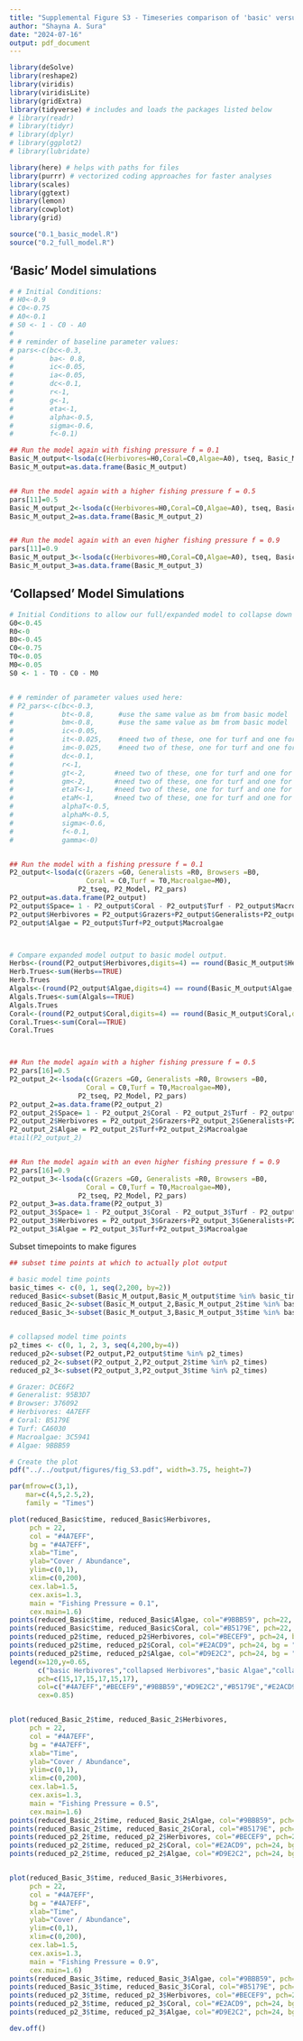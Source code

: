 ```yaml
---
title: "Supplemental Figure S3 - Timeseries comparison of 'basic' versus 'collapsed' models"
author: "Shayna A. Sura"
date: "2024-07-16"
output: pdf_document
---
```



```r

library(deSolve)
library(reshape2)
library(viridis)
library(viridisLite)
library(gridExtra)
library(tidyverse) # includes and loads the packages listed below
# library(readr)
# library(tidyr)
# library(dplyr)
# library(ggplot2)
# library(lubridate)

library(here) # helps with paths for files
library(purrr) # vectorized coding approaches for faster analyses
library(scales)
library(ggtext)
library(lemon)
library(cowplot)
library(grid)

```



```r

source("0.1_basic_model.R")
source("0.2_full_model.R")

```


## 'Basic' Model simulations
```r

# # Initial Conditions:
# H0<-0.9
# C0<-0.75
# A0<-0.1
# S0 <- 1 - C0 - A0
# 
# # reminder of baseline parameter values:
# pars<-c(bc<-0.3,
#         ba<- 0.8,
#         ic<-0.05,
#         ia<-0.05,
#         dc<-0.1,
#         r<-1,
#         g<-1,
#         eta<-1,
#         alpha<-0.5,
#         sigma<-0.6,
#         f<-0.1)

## Run the model again with fishing pressure f = 0.1
Basic_M_output<-lsoda(c(Herbivores=H0,Coral=C0,Algae=A0), tseq, Basic_Model, pars)
Basic_M_output=as.data.frame(Basic_M_output)


## Run the model again with a higher fishing pressure f = 0.5
pars[11]=0.5
Basic_M_output_2<-lsoda(c(Herbivores=H0,Coral=C0,Algae=A0), tseq, Basic_Model, pars)
Basic_M_output_2=as.data.frame(Basic_M_output_2)


## Run the model again with an even higher fishing pressure f = 0.9
pars[11]=0.9
Basic_M_output_3<-lsoda(c(Herbivores=H0,Coral=C0,Algae=A0), tseq, Basic_Model, pars)
Basic_M_output_3=as.data.frame(Basic_M_output_3)

```

## 'Collapsed' Model Simulations
```r

# Initial Conditions to allow our full/expanded model to collapse down to the van de Leemput (vdL) et al. (2016) model
G0<-0.45
R0<-0
B0<-0.45
C0<-0.75
T0<-0.05
M0<-0.05
S0 <- 1 - T0 - C0 - M0


# # reminder of parameter values used here:
# P2_pars<-c(bc<-0.3,
#            bt<-0.8,      #use the same value as bm from basic model
#            bm<-0.8,      #use the same value as bm from basic model
#            ic<-0.05,
#            it<-0.025,    #need two of these, one for turf and one for macroalgae
#            im<-0.025,    #need two of these, one for turf and one for macroalgae
#            dc<-0.1,
#            r<-1,
#            gt<-2,       #need two of these, one for turf and one for macroalgae
#            gm<-2,       #need two of these, one for turf and one for macroalgae
#            etaT<-1,     #need two of these, one for turf and one for macroalgae
#            etaM<-1,     #need two of these, one for turf and one for macroalgae
#            alphaT<-0.5,
#            alphaM<-0.5,
#            sigma<-0.6,
#            f<-0.1,
#            gamma<-0)


## Run the model with a fishing pressure f = 0.1
P2_output<-lsoda(c(Grazers =G0, Generalists =R0, Browsers =B0,
                   Coral = C0,Turf = T0,Macroalgae=M0),
                 P2_tseq, P2_Model, P2_pars)
P2_output=as.data.frame(P2_output)
P2_output$Space= 1 - P2_output$Coral - P2_output$Turf - P2_output$Macroalgae
P2_output$Herbivores = P2_output$Grazers+P2_output$Generalists+P2_output$Browsers
P2_output$Algae = P2_output$Turf+P2_output$Macroalgae



# Compare expanded model output to basic model output.
Herbs<-(round(P2_output$Herbivores,digits=4) == round(Basic_M_output$Herbivores,digits=4))
Herb.Trues<-sum(Herbs==TRUE)
Herb.Trues
Algals<-(round(P2_output$Algae,digits=4) == round(Basic_M_output$Algae,digits=4))
Algals.Trues<-sum(Algals==TRUE)
Algals.Trues
Coral<-(round(P2_output$Coral,digits=4) == round(Basic_M_output$Coral,digits=4))
Coral.Trues<-sum(Coral==TRUE)
Coral.Trues



## Run the model again with a higher fishing pressure f = 0.5
P2_pars[16]=0.5
P2_output_2<-lsoda(c(Grazers =G0, Generalists =R0, Browsers =B0,
                   Coral = C0,Turf = T0,Macroalgae=M0),
                 P2_tseq, P2_Model, P2_pars)
P2_output_2=as.data.frame(P2_output_2)
P2_output_2$Space= 1 - P2_output_2$Coral - P2_output_2$Turf - P2_output_2$Macroalgae
P2_output_2$Herbivores = P2_output_2$Grazers+P2_output_2$Generalists+P2_output_2$Browsers
P2_output_2$Algae = P2_output_2$Turf+P2_output_2$Macroalgae
#tail(P2_output_2)


## Run the model again with an even higher fishing pressure f = 0.9
P2_pars[16]=0.9
P2_output_3<-lsoda(c(Grazers =G0, Generalists =R0, Browsers =B0,
                   Coral = C0,Turf = T0,Macroalgae=M0),
                 P2_tseq, P2_Model, P2_pars)
P2_output_3=as.data.frame(P2_output_3)
P2_output_3$Space= 1 - P2_output_3$Coral - P2_output_3$Turf - P2_output_3$Macroalgae
P2_output_3$Herbivores = P2_output_3$Grazers+P2_output_3$Generalists+P2_output_3$Browsers
P2_output_3$Algae = P2_output_3$Turf+P2_output_3$Macroalgae

```



Subset timepoints to make figures
```r

## subset time points at which to actually plot output

# basic model time points
basic_times <- c(0, 1, seq(2,200, by=2))
reduced_Basic<-subset(Basic_M_output,Basic_M_output$time %in% basic_times)
reduced_Basic_2<-subset(Basic_M_output_2,Basic_M_output_2$time %in% basic_times)
reduced_Basic_3<-subset(Basic_M_output_3,Basic_M_output_3$time %in% basic_times)


# collapsed model time points
p2_times <- c(0, 1, 2, 3, seq(4,200,by=4))
reduced_p2<-subset(P2_output,P2_output$time %in% p2_times)
reduced_p2_2<-subset(P2_output_2,P2_output_2$time %in% p2_times)
reduced_p2_3<-subset(P2_output_3,P2_output_3$time %in% p2_times)

```




```r

# Grazer: DCE6F2
# Generalist: 95B3D7
# Browser: 376092
# Herbivores: 4A7EFF
# Coral: B5179E
# Turf: CA6030
# Macroalgae: 3C5941
# Algae: 9BBB59

```



```r

# Create the plot
pdf("../../output/figures/fig_S3.pdf", width=3.75, height=7)

par(mfrow=c(3,1),
    mar=c(4,5,2.5,2),
    family = "Times")

plot(reduced_Basic$time, reduced_Basic$Herbivores,
     pch = 22,
     col = "#4A7EFF",
     bg = "#4A7EFF",
     xlab="Time",
     ylab="Cover / Abundance",
     ylim=c(0,1),
     xlim=c(0,200),
     cex.lab=1.5,
     cex.axis=1.3,
     main = "Fishing Pressure = 0.1",
     cex.main=1.6)
points(reduced_Basic$time, reduced_Basic$Algae, col="#9BBB59", pch=22, bg = "#9BBB59")
points(reduced_Basic$time, reduced_Basic$Coral, col="#B5179E", pch=22, bg = "#B5179E")
points(reduced_p2$time, reduced_p2$Herbivores, col="#BECEF9", pch=24, bg = "#BECEF9")
points(reduced_p2$time, reduced_p2$Coral, col="#E2ACD9", pch=24, bg = "#E2ACD9")
points(reduced_p2$time, reduced_p2$Algae, col="#D9E2C2", pch=24, bg = "#D9E2C2")
legend(x=120,y=0.65,
       c("basic Herbivores","collapsed Herbivores","basic Algae","collapsed Algae","basic Coral","collapsed Coral"),
       pch=c(15,17,15,17,15,17),
       col=c("#4A7EFF","#BECEF9","#9BBB59","#D9E2C2","#B5179E","#E2ACD9"),
       cex=0.85)


plot(reduced_Basic_2$time, reduced_Basic_2$Herbivores,
     pch = 22,
     col = "#4A7EFF",
     bg = "#4A7EFF",
     xlab="Time",
     ylab="Cover / Abundance",
     ylim=c(0,1),
     xlim=c(0,200),
     cex.lab=1.5,
     cex.axis=1.3,
     main = "Fishing Pressure = 0.5",
     cex.main=1.6)
points(reduced_Basic_2$time, reduced_Basic_2$Algae, col="#9BBB59", pch=22, bg = "#9BBB59")
points(reduced_Basic_2$time, reduced_Basic_2$Coral, col="#B5179E", pch=22, bg = "#B5179E")
points(reduced_p2_2$time, reduced_p2_2$Herbivores, col="#BECEF9", pch=24, bg = "#BECEF9")
points(reduced_p2_2$time, reduced_p2_2$Coral, col="#E2ACD9", pch=24, bg = "#E2ACD9")
points(reduced_p2_2$time, reduced_p2_2$Algae, col="#D9E2C2", pch=24, bg = "#D9E2C2")


plot(reduced_Basic_3$time, reduced_Basic_3$Herbivores,
     pch = 22,
     col = "#4A7EFF",
     bg = "#4A7EFF",
     xlab="Time",
     ylab="Cover / Abundance",
     ylim=c(0,1),
     xlim=c(0,200),
     cex.lab=1.5,
     cex.axis=1.3,
     main = "Fishing Pressure = 0.9",
     cex.main=1.6)
points(reduced_Basic_3$time, reduced_Basic_3$Algae, col="#9BBB59", pch=22, bg = "#9BBB59")
points(reduced_Basic_3$time, reduced_Basic_3$Coral, col="#B5179E", pch=22, bg = "#B5179E")
points(reduced_p2_3$time, reduced_p2_3$Herbivores, col="#BECEF9", pch=24, bg = "#BECEF9")
points(reduced_p2_3$time, reduced_p2_3$Coral, col="#E2ACD9", pch=24, bg = "#E2ACD9")
points(reduced_p2_3$time, reduced_p2_3$Algae, col="#D9E2C2", pch=24, bg = "#D9E2C2")

dev.off()

```



